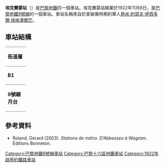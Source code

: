 {{expand|time=2016-03-09T02:49:20+00:00}}
{{no footnotes|time=2016-03-09T02:49:20+00:00}}
{{Infobox station
| name                = 埃克賽蒙站
| symbol_location     = paris
| symbol              = m
| symbol2             = 
| type                = [[巴黎地鐵|巴黎地鐵]]車站
| image               = [[File:Exelmans_station_(Paris_Metro).JPG|275px]]
| alt                 = 
| caption             = 
| other_name          = 
| address             = [[巴黎十六區|巴黎十六區]]
| borough             = [[法蘭西島|法蘭西島]]
| country             = 法國
| iso_region          = FR_scale:2000
| coordinates_display = title
| coordinates_format  = dms
| latd  = 48.842405| latm  = | lats  = | latNS  = 
| longd = 2.259549| longm = | longs = | longEW = 
| coordinates         = 
| owned               = [[RATP|RATP]]
| operator            = [[RATP|RATP]]
| line                = 
| disabled            = 
| zone                = 1
| opened              = {{Start-date|1922年11月8日}}
| closed              = <!-- {{End date|YYYY|MM|DD|df=y}} -->
| services            = 
| map_type            = France Paris
}}
'''埃克賽蒙站'''（{{lang-fr|Exelmans}}）是[[巴黎地鐵|巴黎地鐵]]的一個車站。埃克賽蒙站開業於1922年11月8日，是[[巴黎地鐵9號線|巴黎地鐵9號線]]的一個車站。車站名稱來自於拿破崙時期的軍人[[熱米·約瑟夫·伊西多爾·埃格澤爾芒|熱米·約瑟夫·伊西多爾·埃格澤爾芒]]。
== 車站結構 ==
{| border=0 cellspacing=0 cellpadding=3
|style="border-bottom:solid 1px gray;border-top:solid 1px gray;" width=50 valign=top|'''街道層'''
|-
|style="border-bottom:solid 1px gray;border-top:solid 1px gray;" width=50 valign=top|'''B1'''
|style="border-top:solid 1px gray;border-bottom:solid 1px gray;" width=100 valign=top|夾層
|-
|style="border-bottom:solid 1px gray;" width=50 rowspan=10 valign=top|'''9號線月台'''
|style="border-top:solid 1px gray;border-right:solid 2px black;border-left:solid 2px black;border-bottom:solid 2px black;" colspan=2|<center><small>[[側式月台|側式月台]]，右側開門</small>
|-
|style="border-bottom:solid 1px gray;" width=100|西行
|style="border-bottom:solid 1px gray;" width=390|{{arrow|L}} [[File:Metro-M.svg|16x16px]][[File:Paris_Metro_9.svg|16x16px]]往[[塞夫爾橋站|塞夫爾橋]]<small>（[[聖克盧門站|聖克盧門]]）</small>
|-
|東行
|{{arrow|R}} [[File:Metro-M.svg|16x16px]][[File:Paris_Metro_9.svg|16x16px]]往[[蒙特勒伊鎮站|蒙特勒伊鎮]]<small>（[[米歇爾-安熱-莫利托站|米歇爾-安熱-莫利托]]）</small>
|-
|style="border-top:solid 2px black;border-right:solid 2px black;border-left:solid 2px black;border-bottom:solid 1px gray;" colspan=2|<center><small>[[側式月台|側式月台]]，右側開門</small>
|}
{{commons category|Exelmans (Paris Metro)}}

==參考資料==
*Roland, Gérard (2003). ''Stations de métro. D’Abbesses à Wagram.'' Éditions Bonneton.
{{巴黎地鐵9號線}}
{{DEFAULTSORT:Exelmans}}
[[Category:巴黎地鐵9號線車站|Category:巴黎地鐵9號線車站]]
[[Category:巴黎十六區地鐵車站|Category:巴黎十六區地鐵車站]]
[[Category:1922年啟用的鐵路車站|Category:1922年啟用的鐵路車站]]